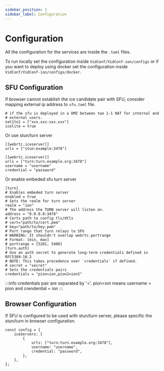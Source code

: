 ```yaml
---
sidebar_position: 1
sidebar_label: Configuration
---
```


# Configuration

All the configuration for the services are inside the `.toml` files.

To run locally set the configuration inside `VidConf/VidConf-ion/configs` or
if you want to deploy using docker set the configuration inside `VidConf/VidConf-ion/configs/docker`.

## SFU Configuration

If browser cannot establish the ice candidate pair with SFU, consider mapping external ip address to `sfu.toml` file.

```
# if the sfu is deployed in a DMZ between two 1-1 NAT for internal and
# external users.
nat1to1 = ["xxx.xxx.xxx.xxx"]
icelite = true
```

Or use stun/turn server

```
[[webrtc.iceserver]]
urls = ["stun:example:3478"]

[[webrtc.iceserver]]
urls = ["turn:turn.example.org:3478"]
username = "username"
credential = "password"
```

Or enable embeded sfu turn server

```
[turn]
# Enables embeded turn server
enabled = true
# Sets the realm for turn server
realm = "ion"
# The address the TURN server will listen on.
address = "0.0.0.0:3478"
# Certs path to config tls/dtls
# cert="path/to/cert.pem"
# key="path/to/key.pem"
# Port range that turn relays to SFU
# WARNING: It shouldn't overlap webrtc.portrange
# Format: [min, max]
# portrange = [5201, 5400]
[turn.auth]
# Use an auth secret to generate long-term credentials defined in RFC5389-10.2
# NOTE: This takes precedence over `credentials` if defined.
# secret = "secret"
# Sets the credentials pairs
credentials = "pion=ion,pion2=ion2"
```

:::info
credentials pair are separated by '='. pion=ion means username = pion and crendential = ion
:::

## Browser Configuration

If SFU is configured to be used with stun/turn server, please specific the stun/turn in browser configuration.

```tsx
const config = {
	iceServers: [
		{
			urls: ["turn:turn.example.org:3478"],
			username: "username",
			credential: "password",
		},
	],
};
```
